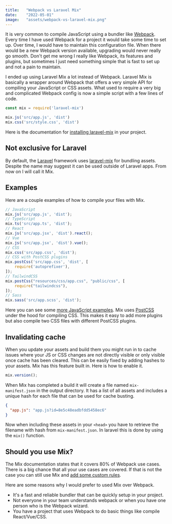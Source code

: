 ```yaml
---
title:   "Webpack vs Laravel Mix"
date:    "2022-05-01"
image:   "assets/webpack-vs-laravel-mix.png"
---
```


It is very common to compile JavaScript using a bundler like [Webpack](https://webpack.js.org/). Every time I have used
Webpack for a project it would take some time to set up. Over time, I would have to maintain this configuration file.
When there would be a new Webpack version available, upgrading would never really go smooth. Don't get me wrong I really
like Webpack, its features and plugins, but sometimes I just need something simple that is fast to set up and not a pain
to
maintain.

I ended up using Laravel Mix a lot instead of Webpack. Laravel Mix is basically a wrapper around Webpack that offers a
very simple API for compiling your JavaScript or CSS assets. What used to require a very big and complicated Webpack
config is now a simple script with a few lines of code.

```js
const mix = require('laravel-mix')

mix.js('src/app.js', 'dist')
mix.css('src/style.css', 'dist')
```

Here is the documentation
for [installing laravel-mix](https://laravel-mix.com/docs/6.0/installation#stand-alone-projects) in your project.

## Not exclusive for Laravel

By default, the [Laravel](https://laravel.com) framework uses [laravel-mix](https://laravel-mix.com/) for bundling
assets. Despite the name may suggest it can be used outside of Laravel apps. From now on I will call it Mix.

## Examples

Here are a couple examples of how to compile your files with Mix.

```js
// JavaScript
mix.js('src/app.js', 'dist');
// TypeScript
mix.ts('src/app.ts', 'dist');
// React
mix.js('src/app.jsx', 'dist').react();
// Vue
mix.js('src/app.jsx', 'dist').vue();
// CSS
mix.css('src/app.css', 'dist');
// CSS with PostCSS plugins
mix.postCss('src/app.css', 'dist', [
    require('autoprefixer'),
]);
// TailwindCSS
mix.postCss("resources/css/app.css", "public/css", [
    require("tailwindcss"),
]);
// Sass
mix.sass('src/app.scss', 'dist');
```

Here you can see some [more JavaScript examples](https://laravel-mix.com/docs/6.0/examples). Mix
uses [PostCSS](https://postcss.org/) under the hood for compiling CSS. This makes it easy to add more plugins but also
compile two CSS files with different PostCSS plugins.

## Invalidating cache

When you update your assets and build them you might run in to cache issues where your JS or CSS changes are not
directly visible or only visible once cache has been cleared. This can be easily fixed by adding hashes to your assets.
Mix has this feature built in. Here is how to enable it.

```js
mix.version();
```

When Mix has completed a build it will create a file named `mix-manifest.json` in the output directory. It has a list of
all
assets and includes a unique hash for each file that can be used for cache busting.

```json
{
  "app.js": "app.js?id=8e5c48eadbfdd5458ec6"
}
```

Now when including these assets in your `<head>` you have to retrieve the filename with hash from `mix-manifest.json`.
In
laravel this is done by using the `mix()` function.

## Should you use Mix?

The Mix documentation states that it covers 80% of Webpack use cases. There is a big chance that all your use cases are
covered. If that is not the case you can still use Mix
and [add some custom rules](https://laravel-mix.com/docs/6.0/api#overridefnwebpackconfig).

Here are some reasons why I would prefer to used Mix over
Webpack.

- It's a fast and reliable bundler that can be quickly setup in your project.
- Not everyone in your team understands webpack or when you have one person who is the Webpack wizard.
- You have a project that uses Webpack to do basic things like compile React/Vue/CSS.
